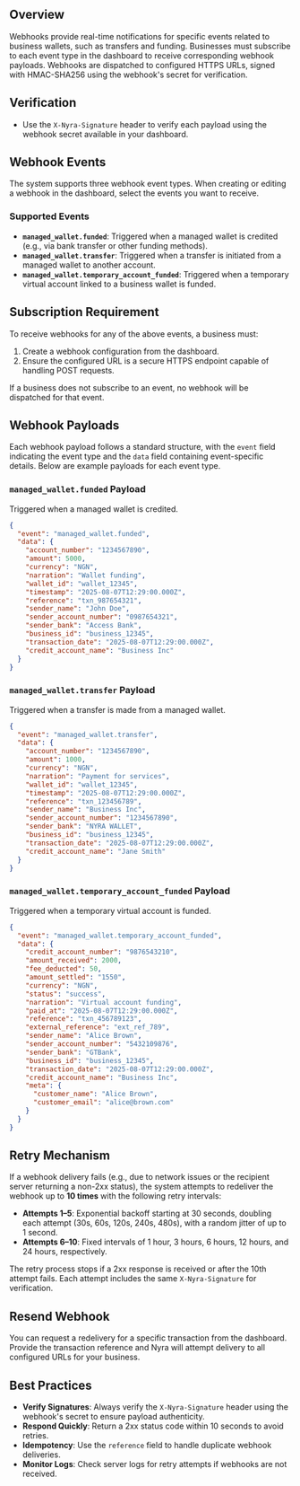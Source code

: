 ## Overview
Webhooks provide real-time notifications for specific events related to business wallets, such as transfers and funding. Businesses must subscribe to each event type in the dashboard to receive corresponding webhook payloads. Webhooks are dispatched to configured HTTPS URLs, signed with HMAC-SHA256 using the webhook's secret for verification.

## Verification
- Use the `X-Nyra-Signature` header to verify each payload using the webhook secret available in your dashboard.

## Webhook Events
The system supports three webhook event types. When creating or editing a webhook in the dashboard, select the events you want to receive.

### Supported Events
- **`managed_wallet.funded`**: Triggered when a managed wallet is credited (e.g., via bank transfer or other funding methods).
- **`managed_wallet.transfer`**: Triggered when a transfer is initiated from a managed wallet to another account.
- **`managed_wallet.temporary_account_funded`**: Triggered when a temporary virtual account linked to a business wallet is funded.

## Subscription Requirement
To receive webhooks for any of the above events, a business must:
1. Create a webhook configuration from the dashboard.
2. Ensure the configured URL is a secure HTTPS endpoint capable of handling POST requests.

If a business does not subscribe to an event, no webhook will be dispatched for that event.

## Webhook Payloads
Each webhook payload follows a standard structure, with the `event` field indicating the event type and the `data` field containing event-specific details. Below are example payloads for each event type.

### `managed_wallet.funded` Payload
Triggered when a managed wallet is credited.

```json
{
  "event": "managed_wallet.funded",
  "data": {
    "account_number": "1234567890",
    "amount": 5000,
    "currency": "NGN",
    "narration": "Wallet funding",
    "wallet_id": "wallet_12345",
    "timestamp": "2025-08-07T12:29:00.000Z",
    "reference": "txn_987654321",
    "sender_name": "John Doe",
    "sender_account_number": "0987654321",
    "sender_bank": "Access Bank",
    "business_id": "business_12345",
    "transaction_date": "2025-08-07T12:29:00.000Z",
    "credit_account_name": "Business Inc"
  }
}
```

### `managed_wallet.transfer` Payload
Triggered when a transfer is made from a managed wallet.

```json
{
  "event": "managed_wallet.transfer",
  "data": {
    "account_number": "1234567890",
    "amount": 1000,
    "currency": "NGN",
    "narration": "Payment for services",
    "wallet_id": "wallet_12345",
    "timestamp": "2025-08-07T12:29:00.000Z",
    "reference": "txn_123456789",
    "sender_name": "Business Inc",
    "sender_account_number": "1234567890",
    "sender_bank": "NYRA WALLET",
    "business_id": "business_12345",
    "transaction_date": "2025-08-07T12:29:00.000Z",
    "credit_account_name": "Jane Smith"
  }
}
```

### `managed_wallet.temporary_account_funded` Payload
Triggered when a temporary virtual account is funded.

```json
{
  "event": "managed_wallet.temporary_account_funded",
  "data": {
    "credit_account_number": "9876543210",
    "amount_received": 2000,
    "fee_deducted": 50,
    "amount_settled": "1550",
    "currency": "NGN",
    "status": "success",
    "narration": "Virtual account funding",
    "paid_at": "2025-08-07T12:29:00.000Z",
    "reference": "txn_456789123",
    "external_reference": "ext_ref_789",
    "sender_name": "Alice Brown",
    "sender_account_number": "5432109876",
    "sender_bank": "GTBank",
    "business_id": "business_12345",
    "transaction_date": "2025-08-07T12:29:00.000Z",
    "credit_account_name": "Business Inc",
    "meta": {
      "customer_name": "Alice Brown",
      "customer_email": "alice@brown.com"
    }
  }
}
```

## Retry Mechanism
If a webhook delivery fails (e.g., due to network issues or the recipient server returning a non-2xx status), the system attempts to redeliver the webhook up to **10 times** with the following retry intervals:

- **Attempts 1–5**: Exponential backoff starting at 30 seconds, doubling each attempt (30s, 60s, 120s, 240s, 480s), with a random jitter of up to 1 second.
- **Attempts 6–10**: Fixed intervals of 1 hour, 3 hours, 6 hours, 12 hours, and 24 hours, respectively.

The retry process stops if a 2xx response is received or after the 10th attempt fails. Each attempt includes the same `X-Nyra-Signature` for verification.

## Resend Webhook
You can request a redelivery for a specific transaction from the dashboard. Provide the transaction reference and Nyra will attempt delivery to all configured URLs for your business.


## Best Practices
- **Verify Signatures**: Always verify the `X-Nyra-Signature` header using the webhook's secret to ensure payload authenticity.
- **Respond Quickly**: Return a 2xx status code within 10 seconds to avoid retries.
- **Idempotency**: Use the `reference` field to handle duplicate webhook deliveries.
- **Monitor Logs**: Check server logs for retry attempts if webhooks are not received.